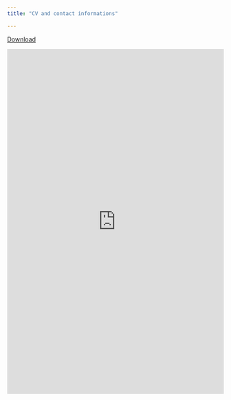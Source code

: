 ```yaml
---
title: "CV and contact informations"

---
```


<!-- ::: {.container} -->

<!-- ::: {.sidebar} -->
<!-- ## Contact Information -->

<!-- ## Contact Information -->

<!-- - **Name:** Arthur Heim -->
<!-- - **Email:** arthur.heim@cnaf.fr -->
<!-- - **Phone:** +1 (123) 456-7890 -->
<!-- - **LinkedIn:** [Your LinkedIn Profile](https://www.linkedin.com/in/yourprofile) -->
<!-- - **GitHub:** [Your GitHub Profile](https://github.com/yourusername) -->

<!-- ::: -->

<!-- ::: {.main-content} -->

<!-- ### Resume -->

[Download \fa](https://raw.githubusercontent.com/arthurheim/Data_DrivenResume/main/ArthurHeim/AHeimPhD2024En/AHeimPhD2024En.pdf)

```{=html}
<iframe src="https://docs.google.com/viewer?url=https://raw.githubusercontent.com/arthurheim/Data_DrivenResume/main/ArthurHeim/AHeimPhD2024En/AHeimPhD2024En.pdf&embedded=true" style="width:100%; height:800px;" frameborder="0"></iframe>
```




<!-- ### Main fields of research -->

<!-- -   Public economics -->

<!-- -   Labour economics -->

<!-- -   Economics of education -->

<!-- -   Market design -->

<!-- ::: -->

<!-- ::: -->
